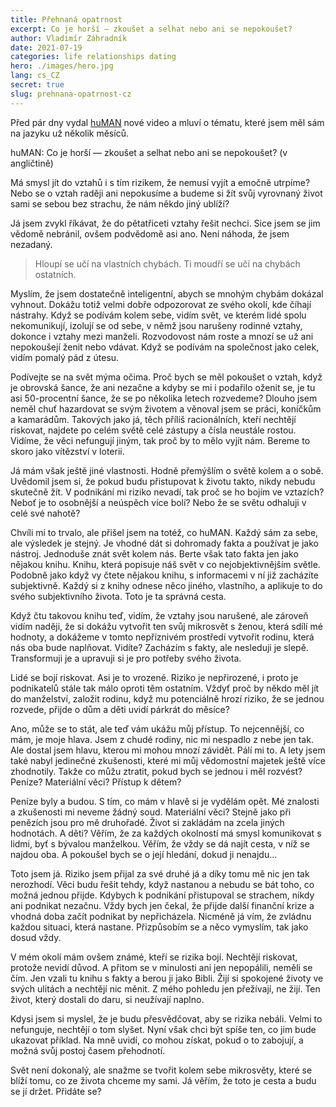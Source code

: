 ```yaml
---
title: Přehnaná opatrnost
excerpt: Co je horší — zkoušet a selhat nebo ani se nepokoušet?
author: Vladimír Záhradník
date: 2021-07-19
categories: life relationships dating
hero: ./images/hero.jpg
lang: cs_CZ
secret: true
slug: prehnana-opatrnost-cz
---
```


Před pár dny vydal [huMAN][human] nové video a mluví o tématu, které jsem měl sám na jazyku už několik měsíců.

<div class="Image__Medium">
  <YouTube videoId="oQaQ_JHHPcU" />
  <figcaption>huMAN: Co je horší — zkoušet a selhat nebo ani se nepokoušet? (v angličtině)</figcaption>
</div>

Má smysl jít do vztahů i s tím rizikem, že nemusí vyjít a emočně utrpíme? Nebo se o vztah raději ani nepokusíme a budeme si žít svůj vyrovnaný život sami se sebou bez strachu, že nám někdo jiný ublíží?

Já jsem zvykl říkávat, že do pětatřiceti vztahy řešit nechci. Sice jsem se jim vědomě nebránil, ovšem podvědomě asi ano. Není náhoda, že jsem nezadaný.

> Hloupí se učí na vlastních chybách. Ti moudří se učí na chybách ostatních.

Myslím, že jsem dostatečně inteligentní, abych se mnohým chybám dokázal vyhnout. Dokážu totiž velmi dobře odpozorovat ze svého okolí, kde číhají nástrahy. Když se podívám kolem sebe, vidím svět, ve kterém lidé spolu nekomunikují, izolují se od sebe, v němž jsou narušeny rodinné vztahy, dokonce i vztahy mezi manželi. Rozvodovost nám roste a mnozí se už ani nepokoušejí ženit nebo vdávat. Když se podívám na společnost jako celek, vidím pomalý pád z útesu.

Podívejte se na svět mýma očima. Proč bych se měl pokoušet o vztah, když je obrovská šance, že ani nezačne a kdyby se mi i podařilo oženit se, je tu asi 50-procentní šance, že se po několika letech rozvedeme? Dlouho jsem neměl chuť hazardovat se svým životem a věnoval jsem se práci, koníčkům a kamarádům. Takových jako já, těch příliš racionálních, kteří nechtějí riskovat, najdete po celém světě celé zástupy a čísla neustále rostou. Vidíme, že věci nefungují jiným, tak proč by to mělo vyjít nám. Bereme to skoro jako vítězství v loterii.

Já mám však ještě jiné vlastnosti. Hodně přemýšlím o světě kolem a o sobě. Uvědomil jsem si, že pokud budu přistupovat k životu takto, nikdy nebudu skutečně žít. V podnikání mi riziko nevadí, tak proč se ho bojím ve vztazích? Neboť je to osobnější a neúspěch více bolí? Nebo že se světu odhaluji v celé své nahotě?

Chvíli mi to trvalo, ale přišel jsem na totéž, co huMAN. Každý sám za sebe, ale výsledek je stejný. Je vhodné dát si dohromady fakta a používat je jako nástroj. Jednoduše znát svět kolem nás. Berte však tato fakta jen jako nějakou knihu. Knihu, která popisuje náš svět v co nejobjektivnějším světle. Podobně jako když vy čtete nějakou knihu, s informacemi v ní již zacházíte subjektivně. Každý si z knihy odnese něco jiného, ​​vlastního, a aplikuje to do svého subjektivního života. Toto je ta správná cesta.

Když čtu takovou knihu teď, vidím, že vztahy jsou narušené, ale zároveň vidím naději, že si dokážu vytvořit ten svůj mikrosvět s ženou, která sdílí mé hodnoty, a dokážeme v tomto nepříznivém prostředí vytvořit rodinu, která nás oba bude naplňovat. Vidíte? Zacházím s fakty, ale nesleduji je slepě. Transformuji je a upravuji si je pro potřeby svého života.

Lidé se bojí riskovat. Asi je to vrozené. Riziko je nepřirozené, i proto je podnikatelů stále tak málo oproti těm ostatním. Vždyť proč by někdo měl jít do manželství, založit rodinu, když mu potenciálně hrozí riziko, že se jednou rozvede, přijde o dům a děti uvidí párkrát do měsíce?

Ano, může se to stát, ale teď vám ukážu můj přístup. To nejcennější, co mám, je moje hlava. Jsem z chudé rodiny, nic mi nespadlo z nebe jen tak. Ale dostal jsem hlavu, kterou mi mohou mnozí závidět. Pálí mi to. A lety jsem také nabyl jedinečné zkušenosti, které mi můj vědomostní majetek ještě více zhodnotily. Takže co můžu ztratit, pokud bych se jednou i měl rozvést? Peníze? Materiální věci? Přístup k dětem?

Peníze byly a budou. S tím, co mám v hlavě si je vydělám opět. Mé znalosti a zkušenosti mi neveme žádný soud. Materiální věci? Stejně jako při penězích jsou pro mě druhořadé. Život si zakládám na zcela jiných hodnotách. A děti? Věřím, že za každých okolností má smysl komunikovat s lidmi, byť s bývalou manželkou. Věřím, že vždy se dá najít cesta, v níž se najdou oba. A pokoušel bych se o její hledání, dokud ji nenajdu...

Toto jsem já. Riziko jsem přijal za své druhé já a díky tomu mě nic jen tak nerozhodí. Věci budu řešit tehdy, když nastanou a nebudu se bát toho, co možná jednou přijde. Kdybych k podnikání přistupoval se strachem, nikdy ani podnikat nezačnu. Vždy bych jen čekal, že přijde další finanční krize a vhodná doba začít podnikat by nepřicházela. Nicméně já vím, že zvládnu každou situaci, která nastane. Přizpůsobím se a něco vymyslím, tak jako dosud vždy.

V mém okolí mám ovšem známé, kteří se rizika bojí. Nechtějí riskovat, protože nevidí důvod. A přitom se v minulosti ani jen nepopálili, neměli se čím. Jen vzali tu knihu s fakty a berou ji jako Bibli. Žijí si spokojené životy ve svých ulitách a nechtějí nic měnit. Z mého pohledu jen přežívají, ne žijí. Ten život, který dostali do daru, si neužívají naplno.

Kdysi jsem si myslel, že je budu přesvědčovat, aby se rizika nebáli. Velmi to nefunguje, nechtějí o tom slyšet. Nyní však chci být spíše ten, co jim bude ukazovat příklad. Na mně uvidí, co mohou získat, pokud o to zabojují, a možná svůj postoj časem přehodnotí.

Svět není dokonalý, ale snažme se tvořit kolem sebe mikrosvěty, které se blíží tomu, co ze života chceme my sami. Já věřím, že toto je cesta a budu se jí držet. Přidáte se?

[//]: # (Used references)
[human]: https://www.youtube.com/channel/UCT2dUsMtd08RfaH12O9DCDg
